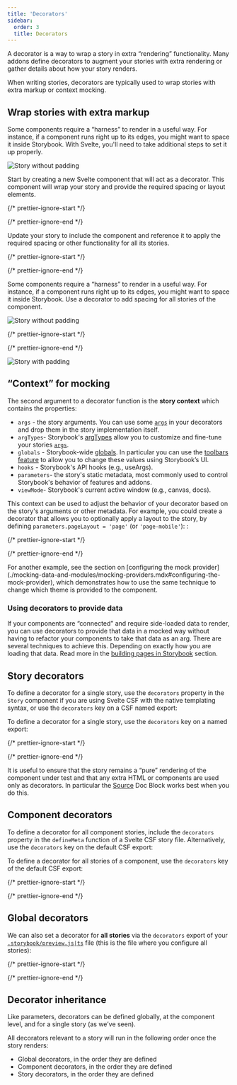 ```yaml
---
title: 'Decorators'
sidebar:
  order: 3
  title: Decorators
---
```


<YouTubeCallout id="4yi_yCTkgng" title="Storybook Decorators Crash Course" />

A decorator is a way to wrap a story in extra “rendering” functionality. Many addons define decorators to augment your stories with extra rendering or gather details about how your story renders.

When writing stories, decorators are typically used to wrap stories with extra markup or context mocking.

## Wrap stories with extra markup

<IfRenderer renderer="svelte">

  Some components require a “harness” to render in a useful way. For instance, if a component runs right up to its edges, you might want to space it inside Storybook. With Svelte, you'll need to take additional steps to set it up properly.

  ![Story without padding](../_assets/writing-stories/decorators-no-padding.png)

  Start by creating a new Svelte component that will act as a decorator. This component will wrap your story and provide the required spacing or layout elements.

  {/* prettier-ignore-start */}

  <CodeSnippets path="margindecorator.md" />

  {/* prettier-ignore-end */}

  Update your story to include the component and reference it to apply the required spacing or other functionality for all its stories.

  {/* prettier-ignore-start */}

  <CodeSnippets path="your-component-with-decorator.md" />

  {/* prettier-ignore-end */}

</IfRenderer>

<If notRenderer="svelte">

  Some components require a “harness” to render in a useful way. For instance, if a component runs right up to its edges, you might want to space it inside Storybook. Use a decorator to add spacing for all stories of the component.

  ![Story without padding](../_assets/writing-stories/decorators-no-padding.png)

  {/* prettier-ignore-start */}

  <CodeSnippets path="your-component-with-decorator.md" />

  {/* prettier-ignore-end */}

</If>



![Story with padding](../_assets/writing-stories/decorators-padding.png)

## “Context” for mocking

The second argument to a decorator function is the **story context** which contains the properties:

* `args` - the story arguments. You can use some [`args`](./args.mdx) in your decorators and drop them in the story implementation itself.
* `argTypes`- Storybook's [argTypes](../api/arg-types.mdx) allow you to customize and fine-tune your stories [`args`](./args.mdx).
* `globals` - Storybook-wide [globals](../essentials/toolbars-and-globals.mdx#globals). In particular you can use the [toolbars feature](../essentials/toolbars-and-globals.mdx#global-types-and-the-toolbar-annotation) to allow you to change these values using Storybook’s UI.
* `hooks` - Storybook's API hooks (e.g., useArgs).
* `parameters`- the story's static metadata, most commonly used to control Storybook's behavior of features and addons.
* `viewMode`- Storybook's current active window (e.g., canvas, docs).

This context can be used to adjust the behavior of your decorator based on the story's arguments or other metadata. For example, you could create a decorator that allows you to optionally apply a layout to the story, by defining `parameters.pageLayout = 'page'` (or `'page-mobile'`):
:

{/* prettier-ignore-start */}

<CodeSnippets path="decorator-parameterized-in-preview.md" />

{/* prettier-ignore-end */}

<Callout variant="info" icon="💡">
  For another example, see the section on [configuring the mock provider](./mocking-data-and-modules/mocking-providers.mdx#configuring-the-mock-provider), which demonstrates how to use the same technique to change which theme is provided to the component.
</Callout>

### Using decorators to provide data

If your components are “connected” and require side-loaded data to render, you can use decorators to provide that data in a mocked way without having to refactor your components to take that data as an arg. There are several techniques to achieve this. Depending on exactly how you are loading that data. Read more in the [building pages in Storybook](./build-pages-with-storybook.mdx) section.

## Story decorators

<IfRenderer renderer="svelte">

  To define a decorator for a single story, use the `decorators` property in the `Story` component if you are using Svelte CSF with the native templating syntax, or use the `decorators` key on a CSF named export:

</IfRenderer>

<If notRenderer="svelte">

  To define a decorator for a single story, use the `decorators` key on a named export:

</If>

{/* prettier-ignore-start */}

<CodeSnippets path="button-story-decorator.md" />

{/* prettier-ignore-end */}

It is useful to ensure that the story remains a “pure” rendering of the component under test and that any extra HTML or components are used only as decorators. In particular the [Source](../api/doc-blocks/doc-block-source.mdx) Doc Block works best when you do this.

## Component decorators

<IfRenderer renderer="svelte">

  To define a decorator for all component stories, include the `decorators` property in the `defineMeta` function of a Svelte CSF story file. Alternatively, use the `decorators` key on the default CSF export:

</IfRenderer>

<If notRenderer="svelte">

  To define a decorator for all stories of a component, use the `decorators` key of the default CSF export:

</If>

{/* prettier-ignore-start */}

<CodeSnippets path="button-story-component-decorator.md" />

{/* prettier-ignore-end */}

## Global decorators

We can also set a decorator for **all stories** via the `decorators` export of your [`.storybook/preview.js|ts`](../configure/index.mdx#configure-story-rendering) file (this is the file where you configure all stories):

{/* prettier-ignore-start */}

<CodeSnippets path="storybook-preview-global-decorator.md" />

{/* prettier-ignore-end */}

## Decorator inheritance

Like parameters, decorators can be defined globally, at the component level, and for a single story (as we’ve seen).

All decorators relevant to a story will run in the following order once the story renders:

* Global decorators, in the order they are defined
* Component decorators, in the order they are defined
* Story decorators, in the order they are defined
